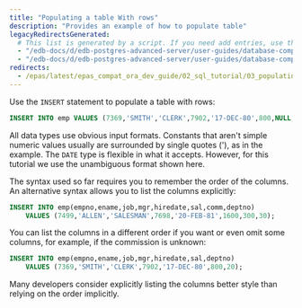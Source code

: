 ```yaml
---
title: "Populating a table With rows"
description: "Provides an example of how to populate table"
legacyRedirectsGenerated:
  # This list is generated by a script. If you need add entries, use the `legacyRedirects` key.
  - "/edb-docs/d/edb-postgres-advanced-server/user-guides/database-compatibility-for-oracle-developers-guide/9.6/Database_Compatibility_for_Oracle_Developers_Guide_v9.6.1.012.html"
  - "/edb-docs/d/edb-postgres-advanced-server/user-guides/database-compatibility-for-oracle-developers-guide/9.5/Database_Compatibility_for_Oracle_Developers_Guide.1.012.html"
redirects:
  - /epas/latest/epas_compat_ora_dev_guide/02_sql_tutorial/03_populating_a_table_with_rows/ #generated for docs/epas/reorg-role-use-case-mode
---
```


<div id="populating_a_table_with_rows" class="registered_link"></div>

Use the `INSERT` statement to populate a table with rows:

```sql
INSERT INTO emp VALUES (7369,'SMITH','CLERK',7902,'17-DEC-80',800,NULL,20);
```

All data types use obvious input formats. Constants that aren't simple numeric values usually are surrounded by single quotes ('), as in the example. The `DATE` type is flexible in what it accepts. However, for this tutorial we use the unambiguous format shown here.

The syntax used so far requires you to remember the order of the columns. An alternative syntax allows you to list the columns explicitly:

```sql
INSERT INTO emp(empno,ename,job,mgr,hiredate,sal,comm,deptno)
    VALUES (7499,'ALLEN','SALESMAN',7698,'20-FEB-81',1600,300,30);
```

You can list the columns in a different order if you want or even omit some columns, for example, if the commission is unknown:

```sql
INSERT INTO emp(empno,ename,job,mgr,hiredate,sal,deptno)
    VALUES (7369,'SMITH','CLERK',7902,'17-DEC-80',800,20);
```

Many developers consider explicitly listing the columns better style than relying on the order implicitly.
